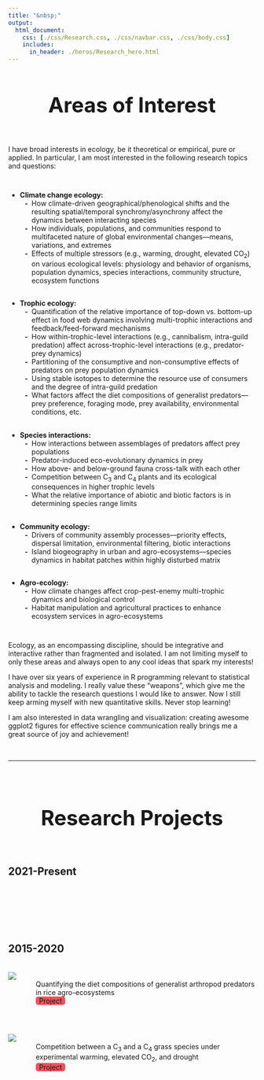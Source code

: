 ```yaml
---
title: "&nbsp;"
output:
  html_document:
    css: [./css/Research.css, ./css/navbar.css, ./css/body.css]
    includes:
      in_header: ./heros/Research_hero.html
---
```


<style>
.External_link{
  border-radius: 5px;
  border: none;
  text-align: center;
  text-decoration: none;
  display: inline-block;
  width: 60px;
  background-color: #EF525B;
}

h1 {text-align: center !important; 
   font-weight: bold !important; 
   font-size: 42px !important}
   
:target {
    display: block;    
    position: relative;     
    top: -150px;
    visibility: hidden;
}

li { list-style: disc; }

li li {
  list-style: none; /* Remove default bullets */
}

li li::before {
  content: "-"; 
  font-weight: bold; /* If you want it to be bold */
  display: inline-block; 
  width: 1em; 
  margin-left: -1em; 
}
</style> 

# Areas of Interest
<div style="height: 1em;"></div>

I have broad interests in ecology, be it theoretical or empirical, pure or applied. In particular, I am most interested in the following research topics and questions: 

<div style="height: 1em;"></div>

* __Climate change ecology:__
  - How climate-driven geographical/phenological shifts and the resulting spatial/temporal synchrony/asynchrony affect the dynamics between interacting species
  - How individuals, populations, and communities respond to multifaceted nature of global environmental changes—means, variations, and extremes
  - Effects of multiple stressors (e.g., warming, drought, elevated CO~2~) on various ecological levels: physiology and behavior of organisms, population dynamics, species interactions, community structure, ecosystem functions

<div style="height: 0.1em;"></div>

* __Trophic ecology:__ 
  - Quantification of the relative importance of top-down vs. bottom-up effect in food web dynamics involving multi-trophic interactions and feedback/feed-forward mechanisms
  - How within-trophic-level interactions (e.g., cannibalism, intra-guild predation) affect across-trophic-level interactions (e.g., predator-prey dynamics)
  - Partitioning of the consumptive and non-consumptive effects of predators on prey population dynamics 
  - Using stable isotopes to determine the resource use of consumers and the degree of intra-guild predation
  - What factors affect the diet compositions of generalist predators—prey preference, foraging mode, prey availability, environmental conditions, etc.  

<div style="height: 0.1em;"></div>

* __Species interactions:__ 
  - How interactions between assemblages of predators affect prey populations 
  - Predator-induced eco-evolutionary dynamics in prey
  - How above- and below-ground fauna cross-talk with each other
  - Competition between C~3~ and C~4~ plants and its ecological consequences in higher trophic levels
  - What the relative importance of abiotic and biotic factors is in determining species range limits

<div style="height: 0.1em;"></div>

* __Community ecology:__ 
  - Drivers of community assembly processes—priority effects, dispersal limitation, environmental filtering, biotic interactions
  - Island biogeography in urban and agro-ecosystems—species dynamics in habitat patches within highly disturbed matrix

<div style="height: 0.1em;"></div>

* __Agro-ecology:__ 
  - How climate changes affect crop-pest-enemy multi-trophic dynamics and biological control 
  - Habitat manipulation and agricultural practices to enhance ecosystem services in agro-ecosystems

<div style="height: 1em;"></div>

Ecology, as an encompassing discipline, should be integrative and interactive rather than fragmented and isolated. I am not limiting myself to only these areas and always open to any cool ideas that spark my interests!

I have over six years of experience in R programming relevant to statistical analysis and modeling. I really value these "weapons", which give me the ability to tackle the research questions I would like to answer. Now I still keep arming myself with new quantitative skills. Never stop learning!

I am also interested in data wrangling and visualization: creating awesome ggplot2 figures for effective science communication really brings me a great source of joy and achievement!

<br>
<hr>
<br>

# Research Projects
<div style="height: 1em;"></div>

## 2021-Present
<!-- Earthworm stable isotope niche -->
<!-- Pest consumption by GAPs -->
<br>
<br>
<br>
<br>
<br>

## 2015-2020
<br>
<div style="display: flex;">
<img src="./Research Projects/2015-2020/Rice.JPG" style="max-width: 200px; max-height: 150px; width:auto; height:auto">
<div style="padding-left: 40px; padding-top: 0.2em;">
Quantifying the diet compositions of generalist arthropod predators in rice agro-ecosystems <br>
<a class="External_link btn btn-primary btn-outline btn-xs" href="./Research Projects/2015-2020/Rice.html" target="_blank">Project</a>
</div>
</div>

<br>

<div style="display: flex;">
<img src="./Research Projects/2015-2020/Grass.JPG" style="max-width: 200px; max-height: 150px; width:auto; height:auto">
<div style="padding-left: 40px; padding-top: 0.2em;">
Competition between a C~3~ and a C~4~ grass species under experimental warming, elevated CO~2~, and drought <br>
<a class="External_link btn btn-primary btn-outline btn-xs" href="./Research Projects/2015-2020/Grass.html" target="_blank">Project</a>
</div>
</div>


